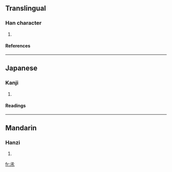 ==Translingual==
===Han character===
{{Han char|rn=85|rad=水|as=01|sn=5|four=1723<sub>2</sub>|canj=弓水 (NE)}}
# {{defn|Han|sort=水01}}
====References====
{{Han ref|kx=0603.020|dkj=17086|dj=0996.020|hdz=31546.050|uh=6C36|ud=27702|bh=C9A1|bd=51617}}

----
==Japanese==
===Kanji===
{{ja-kanji|grade=|rs=水01}}
# {{defn|Japanese}} 
====Readings====
{{ja-readings|on=[[しょう]] (shō), [[じょう]] (jō)|kun=[[すくう]] (sukuu)}}

----
==Mandarin==
===Hanzi===
{{cmn-hanzi|pin=[[zhěng]] (zheng3)|wg=cheng<sup>3</sup>}}
# {{defn|Mandarin}}

[[fr:氶]]